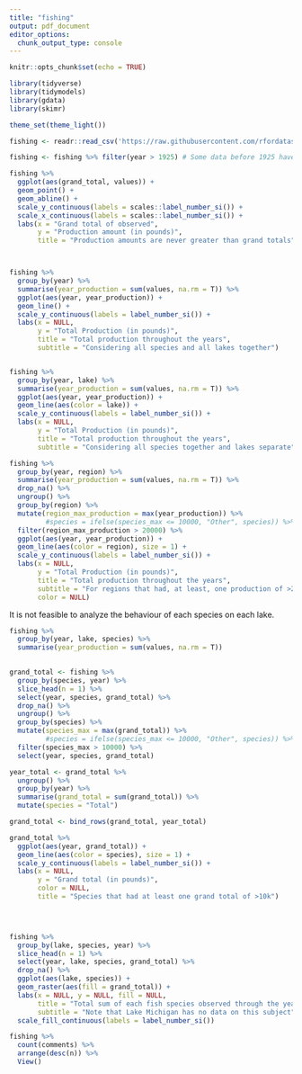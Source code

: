 ```yaml
---
title: "fishing"
output: pdf_document
editor_options: 
  chunk_output_type: console
---
```


```r
knitr::opts_chunk$set(echo = TRUE)
```

```r

library(tidyverse)
library(tidymodels)
library(gdata)
library(skimr)

theme_set(theme_light())

```

```r

fishing <- readr::read_csv('https://raw.githubusercontent.com/rfordatascience/tidytuesday/master/data/2021/2021-06-08/fishing.csv')

fishing <- fishing %>% filter(year > 1925) # Some data before 1925 have weird behavior


```

```r

fishing %>% 
  ggplot(aes(grand_total, values)) + 
  geom_point() +
  geom_abline() +
  scale_y_continuous(labels = scales::label_number_si()) +
  scale_x_continuous(labels = scales::label_number_si()) +
  labs(x = "Grand total of observed", 
       y = "Production amount (in pounds)",
       title = "Production amounts are never greater than grand totals")



fishing %>% 
  group_by(year) %>% 
  summarise(year_production = sum(values, na.rm = T)) %>% 
  ggplot(aes(year, year_production)) + 
  geom_line() + 
  scale_y_continuous(labels = label_number_si()) +
  labs(x = NULL, 
       y = "Total Production (in pounds)",
       title = "Total production throughout the years",
       subtitle = "Considering all species and all lakes together")


fishing %>% 
  group_by(year, lake) %>% 
  summarise(year_production = sum(values, na.rm = T)) %>% 
  ggplot(aes(year, year_production)) + 
  geom_line(aes(color = lake)) + 
  scale_y_continuous(labels = label_number_si()) +
  labs(x = NULL, 
       y = "Total Production (in pounds)",
       title = "Total production throughout the years",
       subtitle = "Considering all species together and lakes separate")


```



```r

fishing %>% 
  group_by(year, region) %>% 
  summarise(year_production = sum(values, na.rm = T)) %>% 
  drop_na() %>% 
  ungroup() %>% 
  group_by(region) %>% 
  mutate(region_max_production = max(year_production)) %>% 
         #species = ifelse(species_max <= 10000, "Other", species)) %>% View()
  filter(region_max_production > 20000) %>% 
  ggplot(aes(year, year_production)) + 
  geom_line(aes(color = region), size = 1) +
  scale_y_continuous(labels = label_number_si()) +
  labs(x = NULL, 
       y = "Total Production (in pounds)",
       title = "Total production throughout the years",
       subtitle = "For regions that had, at least, one production of >20k",
       color = NULL)
```


It is not feasible to analyze the behaviour of each species on each lake.
```r

fishing %>% 
  group_by(year, lake, species) %>% 
  summarise(year_production = sum(values, na.rm = T))
  
```


```r

grand_total <- fishing %>%
  group_by(species, year) %>% 
  slice_head(n = 1) %>% 
  select(year, species, grand_total) %>% 
  drop_na() %>% 
  ungroup() %>% 
  group_by(species) %>% 
  mutate(species_max = max(grand_total)) %>% 
         #species = ifelse(species_max <= 10000, "Other", species)) %>% View()
  filter(species_max > 10000) %>% 
  select(year, species, grand_total)

year_total <- grand_total %>% 
  ungroup() %>% 
  group_by(year) %>% 
  summarise(grand_total = sum(grand_total)) %>% 
  mutate(species = "Total")

grand_total <- bind_rows(grand_total, year_total)

grand_total %>% 
  ggplot(aes(year, grand_total)) +
  geom_line(aes(color = species), size = 1) +
  scale_y_continuous(labels = label_number_si()) + 
  labs(x = NULL, 
       y = "Grand total (in pounds)",
       color = NULL,
       title = "Species that had at least one grand total of >10k")


  
```


```r

fishing %>% 
  group_by(lake, species, year) %>% 
  slice_head(n = 1) %>% 
  select(year, lake, species, grand_total) %>% 
  drop_na() %>% 
  ggplot(aes(lake, species)) + 
  geom_raster(aes(fill = grand_total)) +
  labs(x = NULL, y = NULL, fill = NULL,
       title = "Total sum of each fish species observed through the years",
       subtitle = "Note that Lake Michigan has no data on this subject") +
  scale_fill_continuous(labels = label_number_si())


```

```r

fishing %>% 
  count(comments) %>% 
  arrange(desc(n)) %>% 
  View()

```

